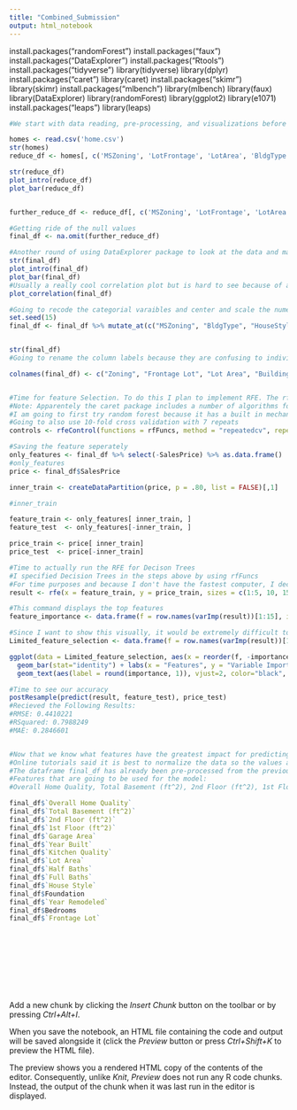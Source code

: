 ```yaml
---
title: "Combined_Submission"
output: html_notebook
---
```

install.packages("randomForest")
install.packages("faux")
install.packages("DataExplorer")
install.packages("Rtools")
install.packages("tidyverse")
library(tidyverse)
library(dplyr)
install.packages("caret")
library(caret)
install.packages("skimr")
library(skimr)
install.packages("mlbench")
library(mlbench)
library(faux)
library(DataExplorer)
library(randomForest)
library(ggplot2)
library(e1071)
install.packages("leaps")
library(leaps)

```r

#We start with data reading, pre-processing, and visualizations before running our linear regression and random forest algorithms. 

homes <- read.csv('home.csv')
str(homes)
reduce_df <- homes[, c('MSZoning', 'LotFrontage', 'LotArea', 'BldgType', 'HouseStyle', 'OverallQual', 'OverallCond', 'YearBuilt', 'YearRemodAdd', 'RoofStyle', 'RoofMatl', 'ExterCond', 'Foundation', 'BsmtCond', 'TotalBsmtSF', 'Heating', 'HeatingQC', 'CentralAir', 'X1stFlrSF', 'X2ndFlrSF', 'FullBath', 'HalfBath', 'BedroomAbvGr', 'KitchenAbvGr', 'KitchenQual', 'Fireplaces', 'FireplaceQu', 'GarageType', 'GarageArea', 'GarageCond', 'PavedDrive', 'ScreenPorch', 'PoolArea', 'MoSold', 'YrSold', 'SalePrice')]

str(reduce_df)
plot_intro(reduce_df)
plot_bar(reduce_df)


further_reduce_df <- reduce_df[, c('MSZoning', 'LotFrontage', 'LotArea', 'BldgType', 'HouseStyle', 'OverallQual', 'OverallCond', 'YearBuilt', 'YearRemodAdd', 'RoofStyle', 'ExterCond', 'Foundation', 'TotalBsmtSF', 'HeatingQC', 'CentralAir', 'X1stFlrSF', 'X2ndFlrSF', 'FullBath', 'HalfBath', 'BedroomAbvGr', 'KitchenAbvGr', 'KitchenQual', 'Fireplaces', 'FireplaceQu', 'GarageType', 'GarageArea', 'GarageCond', 'PavedDrive', 'ScreenPorch', 'PoolArea', 'MoSold', 'YrSold', 'SalePrice')]

#Getting ride of the null values 
final_df <- na.omit(further_reduce_df)

#Another round of using DataExplorer package to look at the data and make sure all variables are cleaned and ready for analysis. 
str(final_df)
plot_intro(final_df)
plot_bar(final_df)
#Usually a really cool correlation plot but is hard to see because of all the missing variables. 
plot_correlation(final_df)

#Going to recode the categorial varaibles and center and scale the numerical features in the dataset. 
set.seed(15)
final_df <- final_df %>% mutate_at(c("MSZoning", "BldgType", "HouseStyle", "RoofStyle", "ExterCond", "Foundation", "HeatingQC", "CentralAir", "KitchenQual", "FireplaceQu", "GarageType", "GarageCond", "PavedDrive"), as.factor) %>% mutate_if(is.numeric, scale)


str(final_df)
#Going to rename the column labels because they are confusing to individuals who don't understand the data 

colnames(final_df) <- c("Zoning", "Frontage Lot", "Lot Area", "Building Type", "House Style", "Overall Home Quality", "Overall Home Condition", "Year Built", "Year Remodeled", "Roof Style", "Exterior Condition", "Foundation", "Total Basement (ft^2)", "Heating Quality", "Central Air", "1st Floor (ft^2)", "2nd Floor (ft^2)", "Full Baths", "Half Baths", "Bedrooms", "Kitchens", "Kitchen Quality", "Fireplaces", "Fireplace Quality", "Garage Type", "Garage Area", "Garage Condition", "Paved Driveway", "Screen Porch", "Pool Area", "Month Sold", "Year Sold", "SalesPrice")


#Time for feature Selection. To do this I plan to implement RFE. The rfe function is associated with the caret package 
#Note: Apparentely the caret package includes a number of algorithms for RFE, such as random forest, naive Bayes, bagged trees, and linear regression
#I am going to first try random forest because it has a built in mechanism for computng feature importance. I can then apply this to my linear regression model. 
#Going to also use 10-fold cross validation with 7 repeats 
controls <- rfeControl(functions = rfFuncs, method = "repeatedcv", repeats = 7, number = 10) 

#Saving the feature seperately
only_features <- final_df %>% select(-SalesPrice) %>% as.data.frame()
#only_features
price <- final_df$SalesPrice

inner_train <- createDataPartition(price, p = .80, list = FALSE)[,1]

#inner_train

feature_train <- only_features[ inner_train, ]
feature_test  <- only_features[-inner_train, ]

price_train <- price[ inner_train]
price_test  <- price[-inner_train]

#Time to actually run the RFE for Decison Trees
#I specified Decision Trees in the steps above by using rfFuncs
#For time purposes and because I don't have the fastest computer, I decided to run it to find solutions with 5, 10, and 15 features. 
result <- rfe(x = feature_train, y = price_train, sizes = c(1:5, 10, 15), rfeControl = controls)

#This command displays the top features
feature_importance <- data.frame(f = row.names(varImp(result))[1:15], importance = varImp(result)[1:15, 1])

#Since I want to show this visually, it would be extremely difficult to display the top 15 features in a graph. Therefore, I am going to get the data ready to display the top 7. Easier for the audience to read a graph with less variables. 
Limited_feature_selection <- data.frame(f = row.names(varImp(result))[1:7], importance = varImp(result)[1:7, 1])

ggplot(data = Limited_feature_selection, aes(x = reorder(f, -importance), y = importance, fill = f)) +
  geom_bar(stat="identity") + labs(x = "Features", y = "Variable Importance", size = 5) + ggtitle("Feature Importance \nRandom Forest") +
  geom_text(aes(label = round(importance, 1)), vjust=2, color="black", size=6) + theme_bw() + theme(legend.position = "none")

#Time to see our accuracy 
postResample(predict(result, feature_test), price_test)
#Recieved the Following Results:
#RMSE: 0.4410221
#RSquared: 0.7988249
#MAE: 0.2846601


#Now that we know what features have the greatest impact for predicting the sales price, lets run a linear regression model 
#Online tutorials said it is best to normalize the data so the values are between 0 and 1
#The dataframe final_df has already been pre-processed from the previous step for that reason. 
#Features that are going to be used for the model: 
#Overall Home Quality, Total Basement (ft^2), 2nd Floor (ft^2), 1st Floor (ft^2), Garage Area, Year Built, Kitchen Quality, Lot Area, Half Baths, Full Baths, House Style, Foundation, Year Remodeled, Bedrooms, Frontage Lot

final_df$`Overall Home Quality`
final_df$`Total Basement (ft^2)`
final_df$`2nd Floor (ft^2)`
final_df$`1st Floor (ft^2)`
final_df$`Garage Area`
final_df$`Year Built`
final_df$`Kitchen Quality`
final_df$`Lot Area`
final_df$`Half Baths`
final_df$`Full Baths`
final_df$`House Style`
final_df$Foundation
final_df$`Year Remodeled`
final_df$Bedrooms
final_df$`Frontage Lot`











```

Add a new chunk by clicking the *Insert Chunk* button on the toolbar or by pressing *Ctrl+Alt+I*.

When you save the notebook, an HTML file containing the code and output will be saved alongside it (click the *Preview* button or press *Ctrl+Shift+K* to preview the HTML file).

The preview shows you a rendered HTML copy of the contents of the editor. Consequently, unlike *Knit*, *Preview* does not run any R code chunks. Instead, the output of the chunk when it was last run in the editor is displayed.
